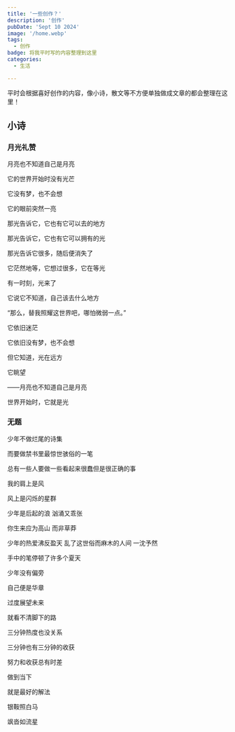 ---
title: '一些创作？'
description: '创作'
pubDate: 'Sept 10 2024'
image: '/home.webp'
tags:
  - 创作
badge: 将我平时写的内容整理到这里
categories:
  - 生活

---

<Info>平时会根据喜好创作的内容，像小诗，散文等不方便单独做成文章的都会整理在这里！</Info>


## 小诗

### 月光礼赞

月亮也不知道自己是月亮

它的世界开始时没有光芒

它没有梦，也不会想

它的眼前突然一亮

那光告诉它，它也有它可以去的地方

那光告诉它，它也有它可以拥有的光

那光告诉它很多，随后便消失了

它茫然地等，它想过很多，它在等光

有一时刻，光来了

它说它不知道，自己该去什么地方

“那么，替我照耀这世界吧，哪怕微弱一点。”

它依旧迷茫

它依旧没有梦，也不会想

但它知道，光在远方

它眺望

——月亮也不知道自己是月亮

世界开始时，它就是光

### 无题

少年不做烂尾的诗集

而要做禁书里最惊世骇俗的一笔



总有一些人要做一些看起来很蠢但是很正确的事



我的肩上是风

风上是闪烁的星群



少年是后起的浪 汹涌又乖张



你生来应为高山 而非草莽



少年的热爱沸反盈天
乱了这世俗而麻木的人间
一沈予然



手中的笔停顿了许多个夏天



少年没有偏旁

自己便是华章



过度展望未来

就看不清脚下的路



三分钟热度也没关系

三分钟也有三分钟的收获



努力和收获总有时差

做到当下

就是最好的解法



银鞍照白马

飒沓如流星